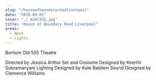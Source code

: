 ---
slug: "/houseatboundaryroadliverpool"
date: "2019-09-05"
cover: "./_A2A7335.jpg"
title: "House at Boundary Road Liverpool"
areas:
  - Neon
  - Lights
---

Bontom
Old 505 Theatre

Directed by Jessica Arthur
Set and Costume Designed by Keerthi Subramanyam
Lighting Designed by Kate Baldwin
Sound Designed by Clemence Williams

